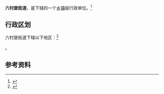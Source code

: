 {{中国乡级行政区|61/01/12/008/000}}

'''六村堡街道'''，是{{PRC admin/fullname|61/01/12/008/000|3}}下辖的一个[[乡镇|乡镇]]级行政单位。<ref>{{PRC admin/ref sgc|{{PRC admin/parent|61/01/12/008/000}}}}</ref>

== 行政区划 ==

六村堡街道下辖以下地区：<ref>{{PRC admin/ref sgc|61/01/12/008/000}}</ref>

{{PRC admin/children|61/01/12/008/000}}。

== 参考资料 ==

{{reflist}}

{{行政区划小作品}}
{{PRC admin/navcat|61/01/12/008/000}}